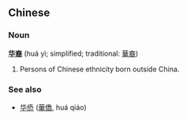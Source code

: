 ==Chinese==
===Noun===
'''[[华]][[裔]]''' (huá yì; simplified; traditional: [[華裔]])

# Persons of Chinese ethnicity born outside China.

===See also===
*[[华侨]] ([[華僑]], huá qiáo)